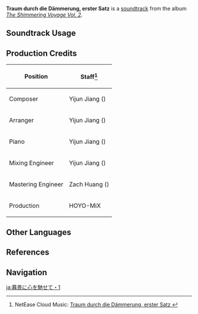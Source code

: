 {{Soundtrack Infobox
|image          = The Shimmering Voyage Vol 2.png
|album          = The Shimmering Voyage Vol. 2
|disc           = 2
|number         = 25
|featured       =
|featured2      =
|featured3      =
|featured_disc  =
|featured_disc2 =
|featured_disc3 =
|youtube_id     = gTdUGiAH7Vs
|spotify_id     = 7pTJS416z2Kiw3eoQWoepF
|previous       = Tagelied nächtlicher Gedanken
|next           = Traum durch die Dämmerung, zweiter Satz
}}
'''Traum durch die Dämmerung, erster Satz''' is a [[soundtrack]] from the album ''[[The Shimmering Voyage Vol. 2]]''.

==Soundtrack Usage==
{{Soundtrack Usage
|domain   = Immernachtreich Keep;;Immernachtreich Apokalypse: Part I;;Immernachtreich Apokalypse: Part II;;Immernachtreich Apokalypse: Part III
|eventgameplay = Summertime Odyssey/Immernachtreich Keep
}}

==Production Credits==
{| class="wikitable"
! Position
! Staff<ref>NetEase Cloud Music: [https://music.163.com/#/song?id=1973619543 Traum durch die Dämmerung, erster Satz {{zh|暮景遐思·其一}}]</ref>
|-
! Composer
| Yijun Jiang ({{zh|姜以君}})
|-
! Arranger
| Yijun Jiang ({{zh|姜以君}})
|-
! Piano
| Yijun Jiang ({{zh|姜以君}})
|-
! Mixing Engineer
| Yijun Jiang ({{zh|姜以君}})
|-
! Mastering Engineer
| Zach Huang ({{zh|黄巍}})
|-
! Production
| HOYO-MiX
|}
<!--
==Gallery==
<gallery>
</gallery>

==Trivia==
-->
==Other Languages==
{{Other Languages
|en      = Traum durch die Dämmerung, erster Satz
|en_lang = de
|en_tl   = Dream Through the Twilight, First Movement
|zhs     = 暮景遐思·其一
|zhs_rm  = Mùjǐng Xiásī - Qíyī
|zht     = 暮景遐思·其一
|zht_rm  = Mùjǐng Xiásī - Qíyī
|zh_tl   = Evening Reverie - One
|ja      = 暮景に心を馳せて·1
|ja_rm   = Bokei ni Kokoro wo Hasete - Ichi
|ja_tl   = 
}}

==References==
{{Reflist}}

==Navigation==
{{Soundtrack Navbox|The Shimmering Voyage|2}}

[[ja:暮景に心を馳せて・1]]